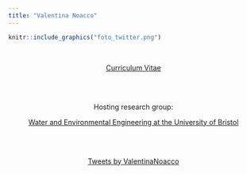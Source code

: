 ```yaml
---
title: "Valentina Noacco"
---
```


```r
knitr::include_graphics("foto_twitter.png")
```

<center>
[<i class="fa fa-envelope-o"></i>](mailto:valentina.noacco@bristol.ac.uk) \ \ \ \ [<i class="fa fa-institution"></i>](http://www.bristol.ac.uk/engineering/people/valentina-noacco/overview.html) \ \ \ [<i class="fa fa-graduation-cap"></i>](https://scholar.google.co.uk/citations?user=6RfiljEAAAAJ&hl=en) \ \ \ [<i class="fa fa-twitter"></i>](https://twitter.com/valentinanoacco)
</center>

<center>
<a href="V_NOACCO_CV_08_08_2018.pdf#" class="download" title="CV">Curriculum Vitae</a>	

<br>
<br>

Hosting research group:

[Water and Environmental Engineering at the University of Bristol](http://www.bristol.ac.uk/engineering/research/water/)

<br>
<br>

<a class="twitter-timeline" data-width="400" data-height="400" href="https://twitter.com/ValentinaNoacco?ref_src=twsrc%5Etfw">Tweets by ValentinaNoacco</a> <script async src="https://platform.twitter.com/widgets.js" charset="utf-8"></script>


